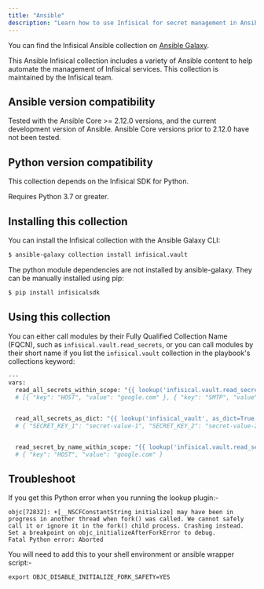```yaml
---
title: "Ansible"
description: "Learn how to use Infisical for secret management in Ansible."
---
```


You can find the Infisical Ansible collection on [Ansible Galaxy](https://galaxy.ansible.com/ui/repo/published/infisical/vault/).


This Ansible Infisical collection includes a variety of Ansible content to help automate the management of Infisical services. This collection is maintained by the Infisical team.


## Ansible version compatibility
Tested with the Ansible Core >= 2.12.0 versions, and the current development version of Ansible. Ansible Core versions prior to 2.12.0 have not been tested.

## Python version compatibility
This collection depends on the Infisical SDK for Python.

Requires Python 3.7 or greater.

## Installing this collection
You can install the Infisical collection with the Ansible Galaxy CLI:

```bash 
$ ansible-galaxy collection install infisical.vault
```

The python module dependencies are not installed by ansible-galaxy. They can be manually installed using pip:
  
```bash
$ pip install infisicalsdk
```

## Using this collection

You can either call modules by their Fully Qualified Collection Name (FQCN), such as `infisical.vault.read_secrets`, or you can call modules by their short name if you list the `infisical.vault` collection in the playbook's collections keyword:


```bash
---
vars:
  read_all_secrets_within_scope: "{{ lookup('infisical.vault.read_secrets', universal_auth_client_id='<>', universal_auth_client_secret='<>', project_id='<>', path='/', env_slug='dev', url='https://spotify.infisical.com') }}"
  # [{ "key": "HOST", "value": "google.com" }, { "key": "SMTP", "value": "gmail.smtp.edu" }]


  read_all_secrets_as_dict: "{{ lookup('infisical_vault', as_dict=True, universal_auth_client_id='<>', universal_auth_client_secret='<>', project_id='<>', path='/', env_slug='dev', url='https://spotify.infisical.com') }}"
  # { "SECRET_KEY_1": "secret-value-1", "SECRET_KEY_2": "secret-value-2" } -> Can be accessed as secrets.SECRET_KEY_1


  read_secret_by_name_within_scope: "{{ lookup('infisical.vault.read_secrets', universal_auth_client_id='<>', universal_auth_client_secret='<>', project_id='<>', path='/', env_slug='dev', secret_name='HOST', url='https://spotify.infisical.com') }}"
  # { "key": "HOST", "value": "google.com" }
```


## Troubleshoot 

<Accordion title="I'm getting a error related to objc[72832]: +[__NSCFConstantString initialize]">
  If you get this Python error when you running the lookup plugin:-

  ```
  objc[72832]: +[__NSCFConstantString initialize] may have been in progress in another thread when fork() was called. We cannot safely call it or ignore it in the fork() child process. Crashing instead. Set a breakpoint on objc_initializeAfterForkError to debug.
  Fatal Python error: Aborted
  ```

  You will need to add this to your shell environment or ansible wrapper script:-

  ```
  export OBJC_DISABLE_INITIALIZE_FORK_SAFETY=YES
  ```
</Accordion>
